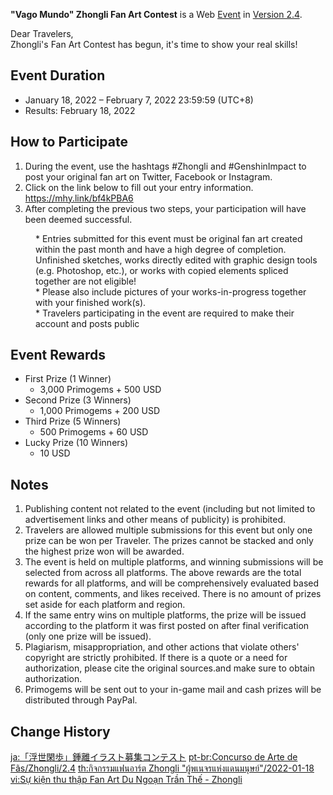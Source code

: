 {{Event
|name              = "Vago Mundo" Zhongli Fan Art Contest 2022-01-18
|image             = Vago Mundo Zhongli Fan Art Contest 2022-01-18.png
|type              = Web
|type2             = Submission
|time_known        = yes
|time_start        = 2022-01-18 12:00:00
|time_start_offset = GMT+8
|time_end          = 2022-02-07 23:59:59
|time_end_offset   = GMT+8
|link              = https://genshin.hoyoverse.com/en/news/detail/18726
}}
'''"Vago Mundo" Zhongli Fan Art Contest''' is a Web [[Event]] in [[Version 2.4]].

Dear Travelers,<br />
Zhongli's Fan Art Contest has begun, it's time to show your real skills!

==Event Duration==
* January 18, 2022 – February 7, 2022 23:59:59 (UTC+8)
* Results: February 18, 2022

==How to Participate==
# During the event, use the hashtags #Zhongli and #GenshinImpact to post your original fan art on Twitter, Facebook or Instagram.
# Click on the link below to fill out your entry information.<br />https://mhy.link/bf4kPBA6
# After completing the previous two steps, your participation will have been deemed successful.
:<nowiki>*</nowiki> Entries submitted for this event must be original fan art created within the past month and have a high degree of completion. Unfinished sketches, works directly edited with graphic design tools (e.g. Photoshop, etc.), or works with copied elements spliced together are not eligible!
:<nowiki>*</nowiki> Please also include pictures of your works-in-progress together with your finished work(s).
:<nowiki>*</nowiki> Travelers participating in the event are required to make their account and posts public

==Event Rewards==
* First Prize (1 Winner)
** 3,000 Primogems + 500 USD
* Second Prize (3 Winners)
** 1,000 Primogems + 200 USD
* Third Prize (5 Winners)
** 500 Primogems + 60 USD
* Lucky Prize (10 Winners)
** 10 USD

==Notes==
# Publishing content not related to the event (including but not limited to advertisement links and other means of publicity) is prohibited.
# Travelers are allowed multiple submissions for this event but only one prize can be won per Traveler. The prizes cannot be stacked and only the highest prize won will be awarded.
# The event is held on multiple platforms, and winning submissions will be selected from across all platforms. The above rewards are the total rewards for all platforms, and will be comprehensively evaluated based on content, comments, and likes received. There is no amount of prizes set aside for each platform and region.
# If the same entry wins on multiple platforms, the prize will be issued according to the platform it was first posted on after final verification (only one prize will be issued).
# Plagiarism, misappropriation, and other actions that violate others' copyright are strictly prohibited. If there is a quote or a need for authorization, please cite the original sources.and make sure to obtain authorization.
# Primogems will be sent out to your in-game mail and cash prizes will be distributed through PayPal.

==Change History==
{{Change History|2.4}}

[[ja:「浮世閑歩」鍾離イラスト募集コンテスト]]
[[pt-br:Concurso de Arte de Fãs/Zhongli/2.4]]
[[th:กิจกรรมแฟนอาร์ต Zhongli "ผู้พเนจรแห่งแดนมนุษย์"/2022-01-18]]
[[vi:Sự kiện thu thập Fan Art Du Ngoạn Trần Thế - Zhongli]]